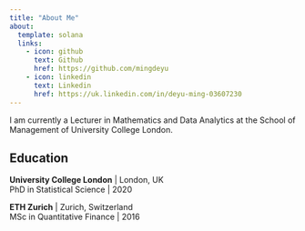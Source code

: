 ```yaml
---
title: "About Me"
about:
  template: solana
  links:
    - icon: github
      text: Github
      href: https://github.com/mingdeyu
    - icon: linkedin
      text: Linkedin
      href: https://uk.linkedin.com/in/deyu-ming-03607230
---
```


I am currently a Lecturer in Mathematics and Data Analytics at the School of Management of University College London.

## Education

**University College London** | London, UK    
PhD in Statistical Science | 2020

**ETH Zurich** | Zurich, Switzerland      
MSc in Quantitative Finance | 2016


